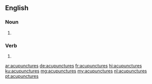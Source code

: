 ==English==

===Noun===
{{head|en|noun plural form}}

# {{plural of|acupuncture|lang=en}}

===Verb===
{{head|en|verb form}}

# {{en-third-person singular of|acupuncture}}

[[ar:acupunctures]]
[[de:acupunctures]]
[[fr:acupunctures]]
[[hi:acupunctures]]
[[ku:acupunctures]]
[[mg:acupunctures]]
[[my:acupunctures]]
[[nl:acupunctures]]
[[pt:acupunctures]]